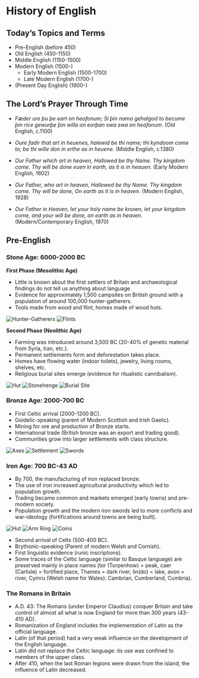 # History of English

## Today's Topics and Terms

- Pre-English (before 450)
- Old English (450-1150)
- Middle English (1150-1500)
- Modern English (1500-)
  - Early Modern English (1500-1700)
  - Late Modern English (1700-)
- (Present Day English) (1900-)


## The Lord's Prayer Through Time

- *Fæder ure þu þe eart on heofonum; Si þin nama gehalgod to becume þin rice gewurþe þin willa on eorþan swa swa on heofonum.* (Old English, c.1100)

- *Oure fadir that art in heuenes, halewid be thi name; thi kyndoom come to; be thi wille don in erthe as in heuene.* (Middle English, c.1380)

- *Our Father which art in heaven, Hallowed be thy Name. Thy kingdom come. Thy will be done euen in earth, as it is in heauen.* (Early Modern English, 1602)

- *Our Father, who art in heaven, Hallowed be thy Name. Thy kingdom come. Thy will be done, On earth as it is in heaven.* (Modern English, 1928)

- *Our Father in Heaven, let your holy name be known, let your kingdom come, and your will be done, on earth as in heaven.* (Modern/Contemporary English, 1970)

## Pre-English


### Stone Age: 6000-2000 BC

**First Phase (Mesolithic Age)**

- Little is known about the first settlers of Britain and archaeological findings do not tell us anything about language.
- Evidence for approximately 1,500 campsites on British ground with a population of around 100,000 hunter-gatherers.
- Tools made from wood and flint, homes made of wood huts.

![Hunter-Gatherers](images/huntergatherers.jpg)
![Flints](images/flints.jpg)

**Second Phase (Neolithic Age)**

- Farming was introduced around 3,500 BC (20-40% of genetic material from Syria, Iran, etc.).
- Permanent settlements form and deforestation takes place.
- Homes have flowing water (indoor toilets), jewelry, living rooms, shelves, etc.
- Religious burial sites emerge (evidence for ritualistic cannibalism).

![Hut](images/hut2.jpg)
![Stonehenge](images/stonehendge.jpg)
![Burial Site](images/burrialsite.jpg)

### Bronze Age: 2000-700 BC

- First Celtic arrival (2000-1200 BC).
- Goidelic-speaking (parent of Modern Scottish and Irish Gaelic).
- Mining for ore and production of Bronze starts.
- International trade (British bronze was an export and trading good).
- Communities grow into larger settlements with class structure.

![Axes](images/axes.jpg)
![Settlement](images/settlement.jpg)
![Swords](images/swords.jpg)

### Iron Age: 700 BC-43 AD

- By 700, the manufacturing of iron replaced bronze.
- The use of iron increased agricultural productivity which led to population growth.
- Trading became common and markets emerged (early towns) and pre-modern society.
- Population growth and the modern iron swords led to more conflicts and war-ideology (fortifications around towns are being built).

![Hut](images/hut4.jpg)
![Arm Ring](images/armring.jpg)
![Coins](images/coins.jpg)



- Second arrival of Celts (500-400 BC).
- Brythonic-speaking (Parent of modern Welsh and Cornish).
- First linguistic evidence (runic inscriptions).
- Some traces of the Celtic language (similar to Basque language) are preserved mainly in place names (tor (Torpenhow) = peak, caer (Carlisle) = fortified place, Thames = dark river, lin(do) = lake, avon = river, Cymru (Welsh name for Wales): Cambrian, Cumberland, Cumbria).

### The Romans in Britain

- A.D. 43: The Romans (under Emperor Claudius) conquer Britain and take control of almost all what is now England for more than 300 years (43-410 AD).
- Romanization of England includes the implementation of Latin as the official language.
- Latin (of that period) had a very weak influence on the development of the English language.
- Latin did not replace the Celtic language: its use was confined to members of the upper class.
- After 410, when the last Roman legions were drawn from the island, the influence of Latin decreased.

